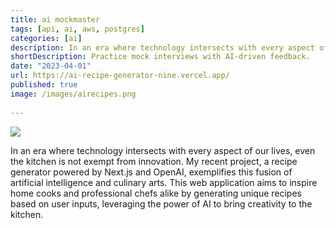 ```yaml
---
title: ai mockmaster
tags: [api, ai, aws, postgres]
categories: [ai]
description: In an era where technology intersects with every aspect of our lives, even the kitchen is not exempt from innovation. My recent project, a recipe generator powered by Next.js and OpenAI, exemplifies this fusion of artificial intelligence and culinary arts. This web application aims to inspire home cooks and professional chefs alike by generating unique recipes based on user inputs, leveraging the power of AI to bring creativity to the kitchen.
shortDescription: Practice mock interviews with AI-driven feedback.
date: "2023-04-01"
url: https://ai-recipe-generator-nine.vercel.app/
published: true
image: /images/airecipes.png
  
---
```



![](/images/airecipes.png)

In an era where technology intersects with every aspect of our lives, even the kitchen is not exempt from innovation. My recent project, a recipe generator powered by Next.js and OpenAI, exemplifies this fusion of artificial intelligence and culinary arts. This web application aims to inspire home cooks and professional chefs alike by generating unique recipes based on user inputs, leveraging the power of AI to bring creativity to the kitchen.
